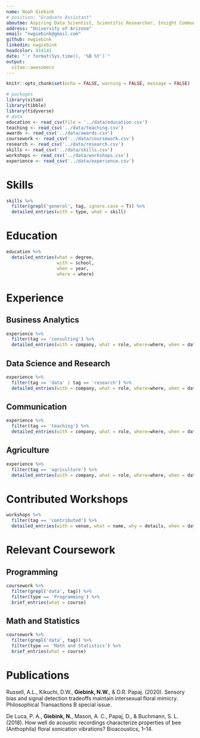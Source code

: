 ```yaml
---
name: Noah Giebink
# position: "Graduate Assistant"
aboutme: Aspiring Data Scientist, Scientific Researcher, Insight Communicator
address: "University of Arizona"
email: "nwgiebink@gmail.com"
github: nwgiebink
linkedin: nwgiebink
headcolor: 414141
date: "`r format(Sys.time(), '%B %Y')`"
output: 
  vitae::awesomecv
---
```

```r
knitr::opts_chunk$set(echo = FALSE, warning = FALSE, message = FALSE)

# packages
library(vitae)
library(tibble)
library(tidyverse)
# data
education <- read_csv(file = '../data/education.csv')
teaching <- read_csv('../data/teaching.csv')
awards <- read_csv('../data/awards.csv')
coursework <- read_csv('../data/coursework.csv')
research <- read_csv('../data/research.csv')
skills <- read_csv('../data/skills.csv')
workshops <- read_csv('../data/workshops.csv')
experience <- read_csv('../data/experience.csv')
```

# Skills

```r
skills %>%
  filter(grepl('general', tag, ignore.case = T)) %>%
  detailed_entries(with = type, what = skill)
```

# Education

```r
education %>% 
  detailed_entries(what = degree, 
                   with = school, 
                   when = year, 
                   where = where)
```

# Experience

## Business Analytics
```r
experience %>%
  filter(tag == 'consulting') %>%
  detailed_entries(with = company, what = role, where=where, when = date, why = details)

```

## Data Science and Research
```r
experience %>%
  filter(tag == 'data' | tag == 'research') %>%
  detailed_entries(with = company, what = role, where=where, when = date, why = details)

```

## Communication
```r
experience %>%
  filter(tag == 'teaching') %>%
  detailed_entries(with = company, what = role, where=where, when = date, why = details)

```

## Agriculture
```r
experience %>%
  filter(tag == 'agriculture') %>%
  detailed_entries(with = company, what = role, where=where, when = date, why = details)

```

# Contributed Workshops

```r
workshops %>%
  filter(tag == 'contributed') %>%
  detailed_entries(with = venue, what = name, why = details, when = date)
```

# Relevant Coursework

## Programming
```r
coursework %>%
  filter(grepl('data', tag)) %>%
  filter(type == 'Programming') %>%
  brief_entries(what = course)
```
## Math and Statistics
```r
coursework %>%
  filter(grepl('data', tag)) %>%
  filter(type == 'Math and Statistics') %>%
  brief_entries(what = course)
```

# Publications
Russell, A.L., Kikuchi, D.W., **Giebink, N.W.**, & D.R. Papaj. (2020).  Sensory bias and signal detection tradeoffs maintain intersexual floral mimicry. Philosophical Transactions B special issue. 

De Luca, P. A., **Giebink, N.**, Mason, A. C., Papaj, D., & Buchmann, S. L. (2018). How well do acoustic recordings characterize properties of bee (Anthophila) floral sonication vibrations? Bioacoustics, 1–14. 



